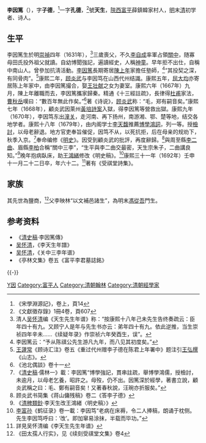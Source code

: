 {{Otheruses|other=名为李天生的其他人物|{{link-pt|李天生 (足球运动员)|Li Tian Sheng}}}}

'''李因篤'''（{{bd|1631年||1692年|catIdx=L李}}），字'''子德'''，<ref>
《宋學淵源記》，卷上，頁14</ref>一字'''孔德'''，<ref>《文獻徵存錄》1冊4卷，頁607</ref>號'''天生'''，[[陝西|陝西]][[富平|富平]]薛鎮韓家村人，[[明|明]]末[[清|清]]初学者、诗人。

==生平==
李因篤生於明[[崇禎|崇禎]]四年（1631年），<ref>清人[[吴怀清|吴怀清]]编《天生先生年谱》称：“按康熙十八年己未先生告终奏疏云：臣年四十有九。又顾宁人是年与先生书亦云：弟年四十有九。依此逆推，当生崇祯四年辛未……《续疑年录》作崇祯六年癸酉生，误”。</ref>三歲喪父，不久[[李自成|李自成]]率軍占領[[關中|關中]]，随寡母田氏投外祖父就讀。自幼博聞強記，遍讀經史，人稱[[神童|神童]]。早年拒不出仕，自稱中南山人。曾參加抗淸活動。[[李因篤|李因篤]]長期寄居[[陳上年|陳上年]]家擔任塾師，<ref>李因篤云：“予从陈祺公先生游凡九年，而八见其初度矣。”</ref>“其投契之深，有同骨肉”。<ref>[[王蘧常|王蘧常]]《顾诗汇注》卷五《重过代州赠李子德在陈君上年署中》题注引[[王弘撰|王弘撰]]《山志》。</ref>康熙二年，[[顾炎武|顾炎武]]与李因笃在山西代州结識。康熙五年，[[屈大均|屈大均]]亦寄居陈上年家中，由李因篤撮合，娶[[王壮献|王壮献]]之女为妻室。康熙六年（1667年）九月，陳上年離職而去，李因篤攜家歸秦。精通《十三經註疏》，長律得[[杜甫|杜甫]]家法，[[曹溶|曹秋岳]]嘆曰：“數百年無此作矣。”<ref>《池北偶談》卷十一</ref>著《诗说》，[[顾炎武|顾炎武]]称：“毛，郑有嗣音矣。”康熙七年（1668年），顧炎武因萊州[[黃培詩案|黃培詩案]]入獄，得李因篤等營救出獄。康熙九年（1670年），李因笃东出[[潼关|潼关]]，走河南、再下扬州，南游湘、鄂、楚等地，结交各地学者。康熙十八年（1679年），由内阁学士[[李天馥|李天馥]]推薦[[博學鴻詞|博學鴻詞]]，列一等。授[[檢討|檢討]]，以母老辭退。地方官吏奉旨催促，因笃不从，以死抗拒，后在母亲的规劝下，秋季入京。<ref>《[[清史稿|清史稿]]·儒林一》載：李因篤“博學強記，貫串註疏，舉博學鴻儒，授檢討，未逾月，以母老乞養，昭許之。母歿，仍不出。因篤深於經學，著書立說，顧炎武稱之曰：毛、鄭有嗣音矣！又著春秋說，汪琬亦折服矣。”</ref>奉命编修《[[明史|明史]]》。因受到顧炎武的批評，再度辭歸。<ref>顾炎武书简集《蒋山傭残稿》卷二《答李子德》</ref>與周至縣[[李二曲|李二曲]]、眉縣[[李柏_(文学家)|李柏]]合稱“關中三李”，“生平與李二曲交最密，天生宗朱子，二曲講良知。”<ref>《[[清稗類鈔|清稗類鈔]]·李天生改王鴻緒〈明史稿〉》</ref>晚年抱病臥床，助[[王鴻緒|王鴻緒]]修改《明史稿》。<ref>[[李富孙|李富孙]]《鹤征录》卷一載：李因笃“老病在床褥，令二人捧稿，朗诵于枕侧。先生李因笃呼曰：‘改’。即加窜易涂抹，半载而毕功。”</ref>康熙三十一年（1692年）壬申十一月二十二日卒，年六十二。<ref>詳見吴怀清编《李天生先生年谱》</ref>著有《受祺堂詩集》。

== 家族 ==
其先世為鹽商，<ref>《田太孺人行实》，见《续刻受祺堂文集》卷4</ref>父李映林“以文補邑諸生”，為明末[[馮從吾|馮從吾]]門生。

== 参考资料 ==
{{reflist}}
* 《[[清史稿|清史稿]]·李因篤傳》
* [[吴怀清|吴怀清]]，《李天生年譜》
* [[吴怀清|吴怀清]]，《关中三李年谱》
* 《亭林文集》卷五《富平李君墓誌銘》

{{-}}
{{並稱|關中三李|<small>盩厔</small>[[李二曲|李　顒]] - <small>富平</small>[[李因篤|李因篤]] - <small>眉縣</small>[[李雪木|李　柏]]}}
{{並稱|康熙己未博宏·四大布衣|[[李因篤|李因篤]] - [[朱彝尊|朱彝尊]] - [[潘耒|潘　耒]] - [[嚴繩孫|嚴繩孫]]}}

{{康熙十八年己未科博學宏詞}}

{{Authority control}}

{{DEFAULTSORT:Li李}}
[[Category:李姓|Y因]]
[[Category:富平人|Category:富平人]]
[[Category:清朝翰林|Category:清朝翰林]]
[[Category:清朝經學家|Category:清朝經學家]]
